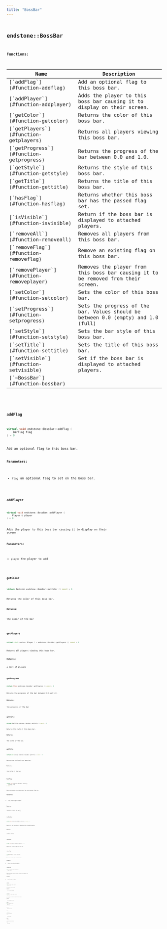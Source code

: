 ```yaml
---
title: "BossBar"
---
```


## <code className="doc-symbol doc-symbol-class"/> endstone::BossBar

















**Functions:**

<table>
<thead>
   <tr>
      <th>Name</th>
      <th>Description</th>
   </tr>
</thead>
<tbody>
<tr key="classendstone_1_1_boss_bar_1a7620a5bbf2fe2e260ffd981ed812b233">
    <td>[`addFlag`](#function-addflag)</td>
    <td>Add an optional flag to this boss bar.</td>
</tr>
<tr key="classendstone_1_1_boss_bar_1a12761830372d48958fd50bddef835170">
    <td>[`addPlayer`](#function-addplayer)</td>
    <td>Adds the player to this boss bar causing it to display on their screen.</td>
</tr>
<tr key="classendstone_1_1_boss_bar_1adf1bfb4dc7ac123c729edc425c6dbf38">
    <td>[`getColor`](#function-getcolor)</td>
    <td>Returns the color of this boss bar.</td>
</tr>
<tr key="classendstone_1_1_boss_bar_1a56def5f8e4f80164ae5d17288adc3c98">
    <td>[`getPlayers`](#function-getplayers)</td>
    <td>Returns all players viewing this boss bar.</td>
</tr>
<tr key="classendstone_1_1_boss_bar_1a26fd77e91731b0d93a1053251c551cd0">
    <td>[`getProgress`](#function-getprogress)</td>
    <td>Returns the progress of the bar between 0.0 and 1.0.</td>
</tr>
<tr key="classendstone_1_1_boss_bar_1a12f194cb1f44f0875591c2d31a26a079">
    <td>[`getStyle`](#function-getstyle)</td>
    <td>Returns the style of this boss bar.</td>
</tr>
<tr key="classendstone_1_1_boss_bar_1adf79b39c307ce9a60ce97150a10da473">
    <td>[`getTitle`](#function-gettitle)</td>
    <td>Returns the title of this boss bar.</td>
</tr>
<tr key="classendstone_1_1_boss_bar_1a059c621a5d4bb4bd32aa1567195f6332">
    <td>[`hasFlag`](#function-hasflag)</td>
    <td>Returns whether this boss bar has the passed flag set.</td>
</tr>
<tr key="classendstone_1_1_boss_bar_1a00f426146a25566319f641881318aa43">
    <td>[`isVisible`](#function-isvisible)</td>
    <td>Return if the boss bar is displayed to attached players.</td>
</tr>
<tr key="classendstone_1_1_boss_bar_1adb723506a074cee293e813a4409b12c2">
    <td>[`removeAll`](#function-removeall)</td>
    <td>Removes all players from this boss bar.</td>
</tr>
<tr key="classendstone_1_1_boss_bar_1a1300817a31f861f6ec11094ab4d39a40">
    <td>[`removeFlag`](#function-removeflag)</td>
    <td>Remove an existing flag on this boss bar.</td>
</tr>
<tr key="classendstone_1_1_boss_bar_1a5e1dfb34a264bfcbfea1af2c2a2ba578">
    <td>[`removePlayer`](#function-removeplayer)</td>
    <td>Removes the player from this boss bar causing it to be removed from their screen.</td>
</tr>
<tr key="classendstone_1_1_boss_bar_1a6f2954ac107a94b825740c52946f5fe1">
    <td>[`setColor`](#function-setcolor)</td>
    <td>Sets the color of this boss bar.</td>
</tr>
<tr key="classendstone_1_1_boss_bar_1af9af318e8026186174ae0b729ab964f7">
    <td>[`setProgress`](#function-setprogress)</td>
    <td>Sets the progress of the bar. Values should be between 0.0 (empty) and 1.0 (full)</td>
</tr>
<tr key="classendstone_1_1_boss_bar_1ae9af39fed4792bba3635aca0b33cc364">
    <td>[`setStyle`](#function-setstyle)</td>
    <td>Sets the bar style of this boss bar.</td>
</tr>
<tr key="classendstone_1_1_boss_bar_1a8001b15b6c865dff7505af594854f9d6">
    <td>[`setTitle`](#function-settitle)</td>
    <td>Sets the title of this boss bar.</td>
</tr>
<tr key="classendstone_1_1_boss_bar_1ac037275aadff9ea427432063ffeca138">
    <td>[`setVisible`](#function-setvisible)</td>
    <td>Set if the boss bar is displayed to attached players.</td>
</tr>
<tr key="classendstone_1_1_boss_bar_1aed35b808e9aa8cfc810acd70f399992b">
    <td>[`~BossBar`](#function-bossbar)</td>
    <td></td>
</tr>
</tbody>
</table>

### <code className="doc-symbol doc-symbol-function"/> addFlag

```cpp
virtual void endstone::BossBar::addFlag (
    BarFlag flag
) = 0
```

Add an optional flag to this boss bar.



**Parameters:**


* `flag` an optional flag to set on the boss bar. 




        
### <code className="doc-symbol doc-symbol-function"/> addPlayer

```cpp
virtual void endstone::BossBar::addPlayer (
    Player & player
) = 0
```

Adds the player to this boss bar causing it to display on their screen.



**Parameters:**


* `player` the player to add 




        
### <code className="doc-symbol doc-symbol-function"/> getColor

```cpp
virtual BarColor endstone::BossBar::getColor () const = 0
```

Returns the color of this boss bar.



**Returns:**

the color of the bar 





        
### <code className="doc-symbol doc-symbol-function"/> getPlayers

```cpp
virtual std::vector< Player * > endstone::BossBar::getPlayers () const = 0
```

Returns all players viewing this boss bar.



**Returns:**

a list of players 





        
### <code className="doc-symbol doc-symbol-function"/> getProgress

```cpp
virtual float endstone::BossBar::getProgress () const = 0
```

Returns the progress of the bar between 0.0 and 1.0.



**Returns:**

the progress of the bar 





        
### <code className="doc-symbol doc-symbol-function"/> getStyle

```cpp
virtual BarStyle endstone::BossBar::getStyle () const = 0
```

Returns the style of this boss bar.



**Returns:**

the style of the bar. 





        
### <code className="doc-symbol doc-symbol-function"/> getTitle

```cpp
virtual std::string endstone::BossBar::getTitle () const = 0
```

Returns the title of this boss bar.



**Returns:**

the title of the bar 





        
### <code className="doc-symbol doc-symbol-function"/> hasFlag

```cpp
virtual bool endstone::BossBar::hasFlag (
    BarFlag flag
) const = 0
```

Returns whether this boss bar has the passed flag set.



**Parameters:**


* `flag` the flag to check. 



**Returns:**

whether it has the flag. 





        
### <code className="doc-symbol doc-symbol-function"/> isVisible

```cpp
virtual bool endstone::BossBar::isVisible () const = 0
```

Return if the boss bar is displayed to attached players.



**Returns:**

visible status 





        
### <code className="doc-symbol doc-symbol-function"/> removeAll

```cpp
virtual void endstone::BossBar::removeAll () = 0
```

Removes all players from this boss bar.

### <code className="doc-symbol doc-symbol-function"/> removeFlag

```cpp
virtual void endstone::BossBar::removeFlag (
    BarFlag flag
) = 0
```

Remove an existing flag on this boss bar.



**Parameters:**


* `flag` the existing flag to remove. 




        
### <code className="doc-symbol doc-symbol-function"/> removePlayer

```cpp
virtual void endstone::BossBar::removePlayer (
    Player & player
) = 0
```

Removes the player from this boss bar causing it to be removed from their screen.



**Parameters:**


* `player` the player to remove 




        
### <code className="doc-symbol doc-symbol-function"/> setColor

```cpp
virtual void endstone::BossBar::setColor (
    BarColor color
) = 0
```

Sets the color of this boss bar.



**Parameters:**


* `color` the color of the bar 




        
### <code className="doc-symbol doc-symbol-function"/> setProgress

```cpp
virtual Result< void > endstone::BossBar::setProgress (
    float progress
) = 0
```

Sets the progress of the bar. Values should be between 0.0 (empty) and 1.0 (full)



**Parameters:**


* `progress` the progress of the bar 




        
### <code className="doc-symbol doc-symbol-function"/> setStyle

```cpp
virtual void endstone::BossBar::setStyle (
    BarStyle style
) = 0
```

Sets the bar style of this boss bar.



**Parameters:**


* `style` the style of the bar. 




        
### <code className="doc-symbol doc-symbol-function"/> setTitle

```cpp
virtual void endstone::BossBar::setTitle (
    std::string title
) = 0
```

Sets the title of this boss bar.



**Parameters:**


* `title` the title of the bar 




        
### <code className="doc-symbol doc-symbol-function"/> setVisible

```cpp
virtual void endstone::BossBar::setVisible (
    bool visible
) = 0
```

Set if the boss bar is displayed to attached players.



**Parameters:**


* `visible` visible status 




        